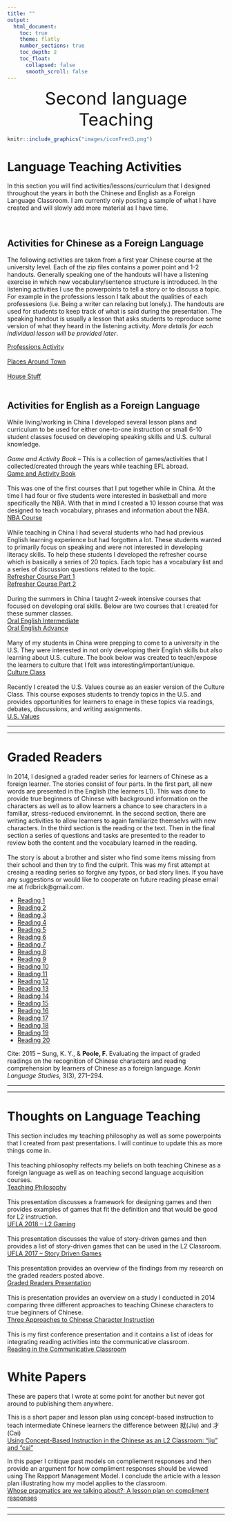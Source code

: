 ```yaml
---
title: ""
output:
  html_document:
    toc: true
    theme: flatly
    number_sections: true
    toc_depth: 2
    toc_float:
      collapsed: false
      smooth_scroll: false
---
```

<!-- Global site tag (gtag.js) - Google Analytics -->
<script async src="https://www.googletagmanager.com/gtag/js?id=UA-116712862-1"></script>
<script>
  window.dataLayer = window.dataLayer || [];
  function gtag(){dataLayer.push(arguments);}
  gtag('js', new Date());

  gtag('config', 'UA-116712862-1');
</script>
<center  style="font-size:40px">Second language Teaching </center>

```r
knitr::include_graphics("images/iconFred3.png")
```

# Language Teaching Activities
In this section you will find activities/lessons/curriculum that I designed throughout the years in both the Chinese and English as a Foreign Language Classroom. I am currently only posting a sample of what I have created and will slowly add more material as I have time. 

</br>

## Activities for Chinese as a Foreign Language
The following activities are taken from a first year Chinese course at the university level. Each of the zip files contains a power point and 1-2 handouts. Generally speaking one of the handouts will have a listening exercise in which new vocabulary/sentence structure is introduced. In the listening activities I use the powerpoints to tell a story or to discuss a topic. For example in the professions lesson I talk about the qualities of each professesions (i.e. Being a writer can relaxing but lonely.). The handouts are used for students to keep track of what is said during the presentation. The speaking handout is usually a lesson that asks students to reproduce some version of what they heard in the listening activity. *More details for each individual lesson will be provided later*.

<a href="chineseactivities/professions.zip" class="button">Professions Activity</a>
</br>
</br>
<a href="chineseactivities/places.zip" class="button">Places Around Town</a>
</br>
</br>
<a href="chineseactivities/house.zip" class="button">House Stuff</a>
</br>
</br>

## Activities for English as a Foreign Language
While living/working in China I developed several lesson plans and curriculum to be used for either one-to-one instruction or small 6-10 student classes focused on developing speaking skills and U.S. cultural knowledge.
</br>
</br>
*Game and Activity Book* -- This is a collection of games/activities that I collected/created through the years while teaching EFL abroad. 
</br>
<a href="eslMaterial/Game and Activity book.pdf" class="button">Game and Activity Book</a>
</br>
</br>
This was one of the first courses that I put together while in China. At the time I had four or five students were interested in basketball and more specifically the NBA. With that in mind I created a 10 lesson course that was designed to teach vocabulary, phrases and information about the NBA.
</br>
<a href="eslMaterial/Revised NBA CLASS.pdf" class="button">NBA Course</a>
</br>
</br>
While teaching in China I had several students who had had previous English learning experience but had forgotten a lot. These students wanted to primarily focus on speaking and were not interested in developing literacy skills. To help these students I developed the refresher course which is basically a series of 20 topics. Each topic has a vocabulary list and a series of discussion questions related to the topic. 
</br>
<a href="eslMaterial/Refresher Course Part 1.pdf" class="button">Refresher Course Part 1</a></br>
<a href="eslMaterial/Refresher Course Part 2.pdf" class="button">Refresher Course Part 2</a>
</br>
</br>
During the summers in China I taught 2-week intensive courses that focused on developing oral skills. Below are two courses that I created for these summer classes. 
</br>
<a href="eslMaterial/Oral English Intermediate.docx" class="button">Oral English Intermediate</a></br>
<a href="eslMaterial/Summer Classes Advance.docx" class="button">Oral English Advance</a>
</br>
</br>
Many of my students in China were prepping to come to a university in the U.S. They were interested in not only developing their English skills but also learning about U.S. culture. The book below was created to teach/expose the learners to culture that I felt was interesting/important/unique. 
</br>
<a href="eslMaterial/Culture Class Compiled copy.pdf" class="button">Culture Class</a>
</br>
</br>
Recently I created the U.S. Values course as an easier version of the Culture Class. This course exposes students to trendy topics in the U.S. and provides opportunities for learners to enage in these topics via readings, debates, discussions, and writing assignments. 
</br>
<a href="eslMaterial/American Values_Final.docx" class="button">U.S. Values</a>
</br>
<hr>
<hr>

# Graded Readers
In 2014, I designed a graded reader series for learners of Chinese as a foreign learner. The stories consist of four parts. In the first part, all new words are presented in the English (the learners L1). This was done to provide true beginners of Chinese with background information on the characters as well as to allow learners a chance to see characters in a familiar, stress-reduced environemnt. In the second section, there are writing activities to allow learners to again familiarize themselvs with new characters. In the third section is the reading or the text. Then in the final section a series of questions and tasks are presented to the reader to review both the content and the vocabulary learned in the reading.
</br></br>
The story is about a brother and sister who find some items missing from their school and then try to find the culprit. This was my first attempt at creaing a reading series so forgive any typos, or bad story lines. If you have any suggestions or would like to cooperate on future reading please email me at frdbrick@gmail.com. 

<ul class="gradedreaders">
<li><a href="readers/Starter 1.docx" class="button">Reading 1</a></li>
<li><a href="readers/Starter 2.docx" class="button">Reading 2</a></li>
<li><a href="readers/Starter 3.docx" class="button">Reading 3</a></li>
<li><a href="readers/Starter 4.docx" class="button">Reading 4</a></li>
<li><a href="readers/Starter 5.docx" class="button">Reading 5</a></li>
<li><a href="readers/Starter 6.docx" class="button">Reading 6</a></li>
<li><a href="readers/Starter 7.docx" class="button">Reading 7</a></li>
<li><a href="readers/Starter 8.docx" class="button">Reading 8</a></li>
<li><a href="readers/Starter 9.docx" class="button">Reading 9</a></li>
<li><a href="readers/Starter 10.docx" class="button">Reading 10</a></li>
<li><a href="readers/Starter 11.docx" class="button">Reading 11</a></li>
<li><a href="readers/Starter 12.docx" class="button">Reading 12</a></li>
<li><a href="readers/Starter 13.docx" class="button">Reading 13</a></li>
<li><a href="readers/Starter 14.docx" class="button">Reading 14</a></li>
<li><a href="readers/Starter 15.docx" class="button">Reading 15</a></li>
<li><a href="readers/Starter 16.docx" class="button">Reading 16</a></li>
<li><a href="readers/Starter 17.docx" class="button">Reading 17</a></li>
<li><a href="readers/Starter 18.docx" class="button">Reading 18</a></li>
<li><a href="readers/Starter 19.docx" class="button">Reading 19</a></li>
<li><a href="readers/Starter 20.docx" class="button">Reading 20</a></li>
</ul>
Cite: 2015 -- Sung, K. Y., & **Poole, F.** Evaluating the impact of graded readings on the recognition of Chinese characters and reading comprehension by learners of Chinese as a foreign language. *Konin Language Studies*, 3(3), 271–294.
</br>
<hr>
<hr>

# Thoughts on Language Teaching
This section includes my teaching philosophy as well as some powerpoints that I created from past presentations. I will continue to update this as more things come in. 
</br>
</br>
This teaching philosophy relfects my beliefs on both teaching Chinese as a foreign language as well as on teaching second language acquisition courses. </br>
<a href="thoughts/TeachingStatement.docx" class="button">Teaching Philosophy</a>
</br>
</br>
This presentation discusses a framework for designing games and then provides examples of games that fit the definition and that would be good for L2 instruction. 
</br>
<a href="thoughts/UFLA2018.pptx" class="button">UFLA 2018 -- L2 Gaming</a>
</br>
</br>
This presentation discusses the value of story-driven games and then provides a list of story-driven games that can be used in the L2 Classroom.
</br>
<a href="thoughts/UFLA2017SDG.pptx" class="button">UFLA 2017 -- Story Driven Games</a>
</br>
</br>
This presentation provides an overview of the findings from my research on the graded readers posted above. 
</br>
<a href="thoughts/gradedreaders.pptx" class="button">Graded Readers Presentation</a>
</br>
</br>
This is presentation provides an overview on a study I conducted in 2014 comparing three different approaches to teaching Chinese characters to true beginners of Chinese. 
</br>
<a href="thoughts/CAERDA.pptx" class="button">Three Approaches to Chinese Character Instruction</a>
</br>
</br>
This is my first conference presentation and it contains a list of ideas for integrating reading activities into the communicative classroom. 
</br>
<a href="thoughts/readingESL.pptx" class="button">Reading in the Communicative Classroom</a>
</br>

# White Papers
These are papers that I wrote at some point for another but never got around to publishing them anywhere. 

This is a short paper and lesson plan using concept-based instruction to teach intermediate Chinese learners the difference between 就(Jiu) and  才(Cai)
</br>
<a href="WhitePapers/cbidoc.docx" class="button">Using Concept-Based Instruction in the Chinese as an L2 Classroom: “jiu” and “cai”</a>
</br>

In this paper I critique past models on compliement responses and then provide an argument for how compliment responses should be viewed using The Rapport Management Model. I conclude the article with a lesson plan illustrating how my model applies to the classroom.
</br>
<a href="WhitePapers/compResp.docx" class="button">Whose pragmatics are we talking about?: A lesson plan on compliment responses</a>
</br>

<hr>
<hr>
